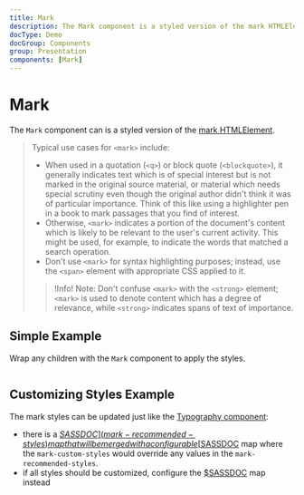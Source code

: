 ```yaml
---
title: Mark
description: The Mark component is a styled version of the mark HTMLElement.
docType: Demo
docGroup: Components
group: Presentation
components: [Mark]
---
```


# Mark

The `Mark` component can is a styled version of the
[mark HTMLElement](https://developer.mozilla.org/en-US/docs/Web/HTML/Element/mark).

> Typical use cases for `<mark>` include:
>
> - When used in a quotation (`<q>`) or block quote (`<blockquote>`), it
>   generally indicates text which is of special interest but is not marked in
>   the original source material, or material which needs special scrutiny even
>   though the original author didn't think it was of particular importance.
>   Think of this like using a highlighter pen in a book to mark passages that
>   you find of interest.
> - Otherwise, `<mark>` indicates a portion of the document's content which is
>   likely to be relevant to the user's current activity. This might be used,
>   for example, to indicate the words that matched a search operation.
> - Don't use `<mark>` for syntax highlighting purposes; instead, use the
>   `<span>` element with appropriate CSS applied to it.
>
> > !Info! Note: Don't confuse `<mark>` with the `<strong>` element; `<mark>` is used to denote content which has a degree of relevance, while `<strong>` indicates spans of text of importance.

## Simple Example

Wrap any children with the `Mark` component to apply the styles.

```demo source="./SimpleExample.tsx"

```

## Customizing Styles Example

The mark styles can be updated just like the [Typography
component](/components/typography#customizing-typography):

- there is a [$SASSDOC](mark-recommended-styles) map that will be merged with a
  configurable [$SASSDOC](mark-custom-styles) map where the `mark-custom-styles`
  would override any values in the `mark-recommended-styles`.
- if all styles should be customized, configure the [$SASSDOC](mark-styles) map instead

```demo source="./CustomizingStylesExample.tsx"

```

